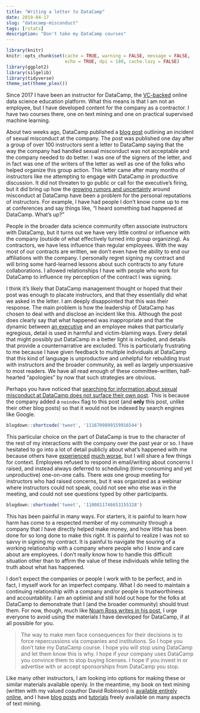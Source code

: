 ```yaml
---
title: "Writing a letter to DataCamp"
date: 2019-04-17
slug: "datacamp-misconduct"
tags: [rstats]
description: "Don't take my DataCamp courses"
---
```


```r
library(knitr)
knitr::opts_chunk$set(cache = TRUE, warning = FALSE, message = FALSE, 
                      echo = TRUE, dpi = 180, cache.lazy = FALSE)
library(ggplot2)
library(silgelib)
library(tidyverse)
theme_set(theme_plex())
```

Since 2017 I have been an instructor for DataCamp, the [VC-backed](https://www.crunchbase.com/organization/data-camp) online data science education platform. What this means is that I am not an employee, but I have developed content for the company as a contractor. I have two courses there, one on text mining and one on practical supervised machine learning.

About two weeks ago, DataCamp published a [blog post](https://www.datacamp.com/community/blog/note-to-our-community) outlining an incident of sexual misconduct at the company. The post was published one day after a group of over 100 instructors sent a letter to DataCamp saying that the way the company had handled sexual misconduct was not acceptable and the company needed to do better. I was one of the signers of the letter, and in fact was one of the writers of the letter as well as one of the folks who helped organize this group action. This letter came after many months of instructors like me attempting to engage with DataCamp in productive discussion. It did not threaten to go public or call for the executive's firing, but it did bring up how the [growing rumors and uncertainty](https://www.glassdoor.com/Reviews/Employee-Review-DataCamp-RVW22333166.htm) around misconduct at DataCamp have been a problem for the personal reputations of instructors. For example, I have had people I don't know come up to me at conferences and say things like, "I heard something bad happened at DataCamp. What's up?"

People in the broader data science community often associate instructors with DataCamp, but it turns out we have very little control or influence with the company (outside of what effectively turned into group organizing). As contractors, we have less influence than regular employees. With the way most of our contracts are written, we don't even have the ability to end our affiliations with the company. I personally regret signing my contract and will bring some hard-learned lessons about such contracts to any future collaborations. I allowed relationships I have with people who work for DataCamp to influence my perception of the contract I was signing.

I think it's likely that DataCamp management thought or hoped that their post was enough to placate instructors, and that they essentially did what we asked in the letter. I am deeply disappointed that this was their response. The main problem is how the leadership of DataCamp has chosen to deal with and disclose an incident like this. Although the post does clearly say that what happened was inappropriate and that the dynamic between [an executive](https://ironholds.org/datacamp/) and an employee makes that particularly egregious, detail is used in harmful and victim-blaming ways. Every detail that might possibly put DataCamp in a better light is included, and details that provide a counternarrative are excluded. This is particularly frustrating to me because I have given feedback to multiple individuals at DataCamp that this kind of language is unproductive and unhelpful for rebuilding trust with instructors and the broader community, as well as largely unpersuasive to most readers. We have all read enough of these committee-written, half-hearted "apologies" by now that such strategies are obvious.

Perhaps you have noticed that [searching for information about sexual misconduct at DataCamp does not surface their own post](https://twitter.com/heatherklus/status/1115400136367067137). This is because the company added a `noindex` flag to this post (and **only** this post, unlike their other blog posts) so that it would not be indexed by search engines like Google. 

```r
blogdown::shortcode('tweet', '1116709899159916544')
```

This particular choice on the part of DataCamp is true to the character of the rest of my interactions with the company over the past year or so. I have hesitated to go into a lot of detail publicly about what's happened with me because others have [experienced](https://dhavide.github.io/a-note-to-our-commuity-on-building-trust.html) [much worse](http://third-bit.com/2019/04/15/an-exchange-with-datacamp.html), but I will share a few things for context. Employees refused to respond in email/writing about concerns I raised, and instead always deferred to scheduling (time-consuming and yet unproductive) one-on-one calls. There *was* one group meeting for instructors who had raised concerns, but it was organized as a webinar where instructors could not speak, could not see who else was in the meeting, and could not see questions typed by other participants.

```r
blogdown::shortcode('tweet', '1100811746653155328')
```


This has been painful in many ways. For starters, it is painful to learn how harm has come to a respected member of my community through a company that I have directly helped make money, and how little has been done for so long done to make this right. It is painful to realize I was not so savvy in signing my contract. It is painful to navigate the souring of a working relationship with a company where people who I know and care about are employees. I don't really know how to handle this difficult situation other than to affirm the value of these individuals while telling the truth about what has happened.

I don’t expect the companies or people I work with to be perfect, and in fact, I myself work for an imperfect company. What I do need to maintain a continuing relationship with a company and/or people is trustworthiness and accountability. I am an optimist and still hold out hope for the folks at DataCamp to demonstrate that I (and the broader community) should trust them. For now, though, much like [Noam Ross writes in his post](https://noamross.github.io/datacamp-sexual-assault/), I urge everyone to avoid using the materials I have developed for DataCamp, if at all possible for you. 

> The way to make men face consequences for their decisions is to force repercussions via companies and institutions. So I hope you don’t take my DataCamp course. I hope you will stop using DataCamp and let them know this is why. I hope if your company uses DataCamp you convince them to stop buying licenses. I hope if you invest in or advertise with or accept sponsorships from DataCamp you stop.


Like many other instructors, I am looking into options for making these or similar materials available openly. In the meantime, my book on text mining (written with my valued coauthor David Robinson) is [available entirely online](https://www.tidytextmining.com/), and I have [blog posts](https://juliasilge.com/blog/) and [tutorials](https://github.com/juliasilge/deming2018) freely available on many aspects of text mining.


